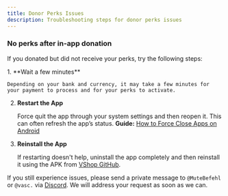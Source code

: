 ---
title: Donor Perks Issues
description: Troubleshooting steps for donor perks issues
---


### No perks after in-app donation

If you donated but did not receive your perks, try the following steps:

<Steps>
1. **Wait a few minutes**
  
    Depending on your bank and currency, it may take a few minutes for your payment to process and for your perks to activate.

2. **Restart the App**

   Force quit the app through your system settings and then reopen it. This can often refresh the app’s status.
   **Guide:** [How to Force Close Apps on Android](https://www.digitaltrends.com/mobile/how-to-force-close-apps-android/)

3. **Reinstall the App**

   If restarting doesn't help, uninstall the app completely and then reinstall it using the APK from [VShop GitHub](https://github.com/VShopApp/mobile/releases).

</Steps>

If you still experience issues, please send a private message to `@MuteBefehl` or `@vasc.` via [Discord](https://vshop.one/discord/). We will address your request as soon as we can.
